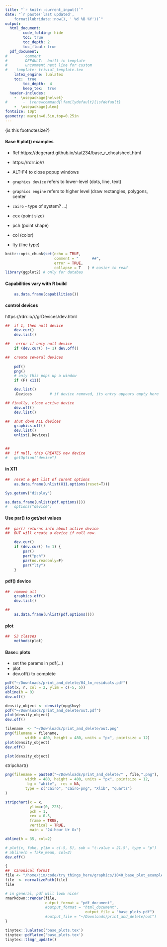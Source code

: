 ```yaml
---
title: "`r knitr::current_input()`"
date: "`r paste('last updated', 
    format(lubridate::now(), ' %d %B %Y'))`"
output:   
  html_document:  
        code_folding: hide
        toc: true 
        toc_depth: 2
        toc_float: true
  pdf_document:   
#		 comment
#		 DEFAULT:  built-in template
#		 uncomment next line for custom
#    template: trivial_template.tex 	
    latex_engine: lualatex  
    toc:  true
		toc_depth:  4
		keep_tex:  true
  header-includes:  
    -  \usepackage{helvet}  
#		-  \renewcommand{\familydefault}{\sfdefault}  
    -  \usepackage{ulem}
fontsize: 10pt   
geometry: margin=0.5in,top=0.25in   
---
```


<!-- 
			NOTE:	 modified template (template:  )

    template:	~/dotfiles/proposed_template.latex

    template:	trivial_template.tex

-->

\footnotesize {is this footnotesize?}


#### Base R plot() examples

-	Ref:https://dcgerard.github.io/stat234/base_r_cheatsheet.html 
-	https://rdrr.io/r/
-	ALT-F4 to close popup windows
-	`graphics device` refers to lower-level (dots, line, text)
-	`graphics engine` refers to higher level (draw rectangles, polygons, center
-	`cairo` - type of system?
	...)

-	cex	(point size)
-	pch (point shape)
- col (color)
- lty (line type)

```r
knitr::opts_chunk$set(echo = TRUE,
                      comment = "      ##",
                      error = TRUE,
                      collapse = T   ) # easier to read
library(ggplot2) # only for databas
```

####	Capabilities vary with R build
```r
	as.data.frame(capabilities())
```

####	control devices
https://rdrr.io/r/grDevices/dev.html
```r
##	if 1, then null device
	dev.cur()
	dev.list()

##	 error if only null device
	if (dev.cur() != 1) dev.off()

##	create several devices
	
	pdf()
	png()
	# only this pops up a window
	if (F) x11()	

	dev.list()
	.Devices		# if device removed, its entry appears empty here

## finally, close active device
	dev.off()	
	dev.list()

##	shut down ALL devices
	graphics.off()
	dev.list()
	unlist(.Devices)


##	
##	if null, this CREATES new device
#	getOption("device")
```


#### in X11
```r

##	reset & get list of curent options
	as.data.frame(unlist(X11.options(reset=T)))

Sys.getenv("display")

as.data.frame(unlist(pdf.options()))
#	options("device")
```

####	Use par() to get/set values
```r

##	par() returns info about active device
##	BUT will create a device if null now. 

	dev.cur()
	if (dev.cur() != 1) {
		par() 
		par("pch")
		par(no.readonly=F)
		par("lty")
	}

```

#### pdf() device
```r

##	remove all
	graphics.off()
	dev.list()

##	
	as.data.frame(unlist(pdf.options()))
```


####	plot
```r
##	S3 classes 
	methods(plot)
```


#### Base:: plots
- set the params in pdf(...)
- plot
- dev.off() to complete

```r
pdf("~/Downloads/print_and_delete/04_lm_residuals.pdf")
plot(x, r, col = 2, ylim = c(-5, 5))
abline(h = 0)
dev.off()
```

```r
density_object <- density(mpg$hwy)
pdf("~/Downloads/print_and_delete/out.pdf")
plot(density_object)
dev.off()
```

```r
filename  <- "~/Downloads/print_and_delete/out.png"
png(filename = filename,
         width = 480, height = 480, units = "px", pointsize = 12)
plot(density_object)
dev.off()
```

```r
plot(density_object)
```

stripchart()
```r

png(filename = paste0("~/Downloads/print_and_delete/" , file,".png"),
         width = 480, height = 480, units = "px", pointsize = 12,
          bg = "white",  res = NA,
         type = c("cairo", "cairo-png", "Xlib", "quartz")
)

stripchart(x = x, 
           ylim=c(0, 225),
           pch = 1, 
           cex = 0.5,
           frame = TRUE, 
           vertical = TRUE,
           main = "24-hour Ur Ox")

abline(h = 35, col=2)

# plot(x, fake, ylim = c(-5, 5), sub = "t-value = 21.5", type = "p")
# abline(h = fake_mean, col=2)
dev.off()
```

\newpage

```r
{
##	Canonical format
file <- "/home/jim/code/try_things_here/graphics/1040_base_plot_examples.Rmd"
file  <- normalizePath(file)
file

# in general, pdf will look nicer
rmarkdown::render(file,
                  output_format = "pdf_document",
                  #output_format = "html_document",
									output_file = "base_plots.pdf")
                  #output_file = "~/Downloads/print_and_delete/out")
}

tinytex::lualatex('base_plots.tex')
tinytex::pdflatex('base_plots.tex')
tinytex::tlmgr_update()
```
